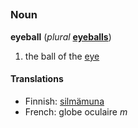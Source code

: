 =={{en}}==
===Noun===
'''eyeball''' (''plural'' '''[[eyeballs]]''')

# the ball of the [[eye]]

====Translations====
*Finnish: [[silmämuna]]
*French: globe oculaire ''m''
